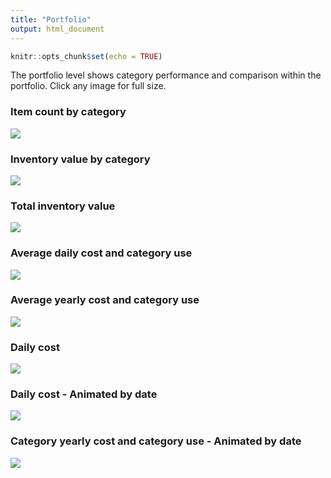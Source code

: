 ```yaml
---
title: "Portfolio"
output: html_document
---
```


```r
knitr::opts_chunk$set(echo = TRUE)

```

The portfolio level shows category performance and comparison within the portfolio. Click any image for full size.

### Item count by category
[![](https://github.com/hoverfalt/Threddit-plots/blob/master/Portfolio-Inventory-Item_count.png?raw=true)](https://github.com/hoverfalt/Threddit-plots/blob/master/Portfolio-Inventory-Item_count.png?raw=true)

### Inventory value by category
[![](https://github.com/hoverfalt/Threddit-plots/blob/master/Portfolio-Inventory-Value_by_category.png?raw=true)](https://github.com/hoverfalt/Threddit-plots/blob/master/Portfolio-Inventory-Value_by_category.png?raw=true)

### Total inventory value
[![](https://github.com/hoverfalt/Threddit-plots/blob/master/Portfolio-Inventory-Value_stacked.png?raw=true)](https://github.com/hoverfalt/Threddit-plots/blob/master/Portfolio-Inventory-Value_stacked.png?raw=true)

### Average daily cost and category use
[![](https://github.com/hoverfalt/Threddit-plots/blob/master/Portfolio-Daily_cost_and_Category_use.png?raw=true)](https://github.com/hoverfalt/Threddit-plots/blob/master/Portfolio-Daily_cost_and_Category_use.png?raw=true)

### Average yearly cost and category use
[![](https://github.com/hoverfalt/Threddit-plots/blob/master/Portfolio-Yearly_cost_and_Category_use.png?raw=true)](https://github.com/hoverfalt/Threddit-plots/blob/master/Portfolio-Yearly_cost_and_Category_use.png?raw=true)

### Daily cost
[![](https://github.com/hoverfalt/Threddit-plots/blob/master/Portfolio-Daily_cost.png?raw=true)](https://github.com/hoverfalt/Threddit-plots/blob/master/Portfolio-Daily_cost.png?raw=true)

### Daily cost - Animated by date
![](https://github.com/hoverfalt/Threddit-plots/blob/master/Portfolio-Daily_cost-animation.gif?raw=true)

### Category yearly cost and category use - Animated by date
![](https://github.com/hoverfalt/Threddit-plots/blob/master/Portfolio-Yearly_cost_and_Category_use-image.gif?raw=true)







